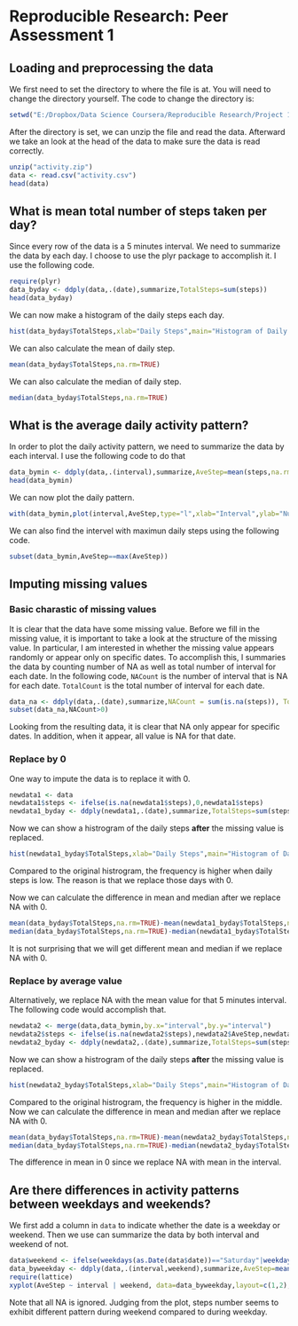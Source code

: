 # Reproducible Research: Peer Assessment 1


## Loading and preprocessing the data
We first need to set the directory to where the file is at. You will need to change the directory yourself. The code to change the directory is:
```r
setwd("E:/Dropbox/Data Science Coursera/Reproducible Research/Project 1/RepData_PeerAssessment1")
```

After the directory is set, we can unzip the file and read the data. Afterward we take an look at the head of the data to make sure the data is read correctly.
```r
unzip("activity.zip")
data <- read.csv("activity.csv")
head(data)
```

## What is mean total number of steps taken per day?
Since every row of the data is a 5 minutes interval. We need to summarize the data by each day. I choose to use the plyr package to accomplish it. I use the following code.
```r
require(plyr)
data_byday <- ddply(data,.(date),summarize,TotalSteps=sum(steps))
head(data_byday)
```
We can now make a histogram of the daily steps each day.
```r
hist(data_byday$TotalSteps,xlab="Daily Steps",main="Histogram of Daily Steps")
```

We can also calculate the mean of daily step.
```r
mean(data_byday$TotalSteps,na.rm=TRUE)
```

We can also calculate the median of daily step.
```r
median(data_byday$TotalSteps,na.rm=TRUE)
```

## What is the average daily activity pattern?
In order to plot the daily activity pattern, we need to summarize the data by each interval. I use the following code to do that
```r
data_bymin <- ddply(data,.(interval),summarize,AveStep=mean(steps,na.rm=TRUE)) ## remove NA
head(data_bymin)
```
We can now plot the daily pattern.
```r
with(data_bymin,plot(interval,AveStep,type="l",xlab="Interval",ylab="Number of Steps",main="Daily Steps Pattern"))
```

We can also find the intervel with maximun daily steps using the following code.
```r
subset(data_bymin,AveStep==max(AveStep))
```

## Imputing missing values
### Basic charastic of missing values
It is clear that the data have some missing value. Before we fill in the missing value, it is important to take a look at the structure of the missing value. In particular, I am interested in whether the missing value appears randomly or appear only on specific dates. To accomplish this, I summaries the data by counting number of NA as well as total number of interval for each date. In the following code, ```NACount``` is the number of interval that is NA for each date. ```TotalCount``` is the total number of interval for each date.
```r
data_na <- ddply(data,.(date),summarize,NACount = sum(is.na(steps)), TotalCount = length(steps))
subset(data_na,NACount>0)
```
Looking from the resulting data, it is clear that NA only appear for specific dates. In addition, when it appear, all value is NA for that date.

### Replace by 0
One way to impute the data is to replace it with 0.
```r
newdata1 <- data
newdata1$steps <- ifelse(is.na(newdata1$steps),0,newdata1$steps)
newdata1_byday <- ddply(newdata1,.(date),summarize,TotalSteps=sum(steps))  ## summarize by day
```
Now we can show a histrogram of the daily steps __after__ the missing value is replaced.
```r
hist(newdata1_byday$TotalSteps,xlab="Daily Steps",main="Histogram of Daily Steps")
```

Compared to the original histrogram, the frequency is higher when daily steps is low. The reason is that we replace those days with 0.


Now we can calculate the difference in mean and median after we replace NA with 0.
```r
mean(data_byday$TotalSteps,na.rm=TRUE)-mean(newdata1_byday$TotalSteps,na.rm=TRUE)
median(data_byday$TotalSteps,na.rm=TRUE)-median(newdata1_byday$TotalSteps,na.rm=TRUE)
```
It is not surprising that we will get different mean and median if we replace NA with 0.

### Replace by average value
Alternatively, we replace NA with the mean value for that 5 minutes interval. The following code would accomplish that.
```r
newdata2 <- merge(data,data_bymin,by.x="interval",by.y="interval")  
newdata2$steps <- ifelse(is.na(newdata2$steps),newdata2$AveStep,newdata2$steps)  ## Replace missing data with average
newdata2_byday <- ddply(newdata2,.(date),summarize,TotalSteps=sum(steps))  ## summarize by day
```
Now we can show a histrogram of the daily steps __after__ the missing value is replaced.
```r
hist(newdata2_byday$TotalSteps,xlab="Daily Steps",main="Histogram of Daily Steps")
```

Compared to the original histrogram, the frequency is higher in the middle.
Now we can calculate the difference in mean and median after we replace NA with 0.
```r
mean(data_byday$TotalSteps,na.rm=TRUE)-mean(newdata2_byday$TotalSteps,na.rm=TRUE)  ## Difference in mean
median(data_byday$TotalSteps,na.rm=TRUE)-median(newdata2_byday$TotalSteps,na.rm=TRUE)  ## Difference in median
```
The difference in mean in 0 since we replace NA with mean in the interval.

## Are there differences in activity patterns between weekdays and weekends?
We first add a column in ```data``` to indicate whether the date is a weekday or weekend. Then we use can summarize the data by both interval and weekend of not.
```r
data$weekend <- ifelse(weekdays(as.Date(data$date))=="Saturday"|weekdays(as.Date(data$date))=="Sunday","Weekend","Weekday")
data_byweekday <- ddply(data,.(interval,weekend),summarize,AveStep=mean(steps,na.rm=TRUE))  ## summarize by interval and weekend
require(lattice)
xyplot(AveStep ~ interval | weekend, data=data_byweekday,layout=c(1,2),type="l",xlab="Interval",ylab="Number of Steps")
```

Note that all NA is ignored. Judging from the plot, steps number seems to exhibit different pattern during weekend compared to during weekday.
